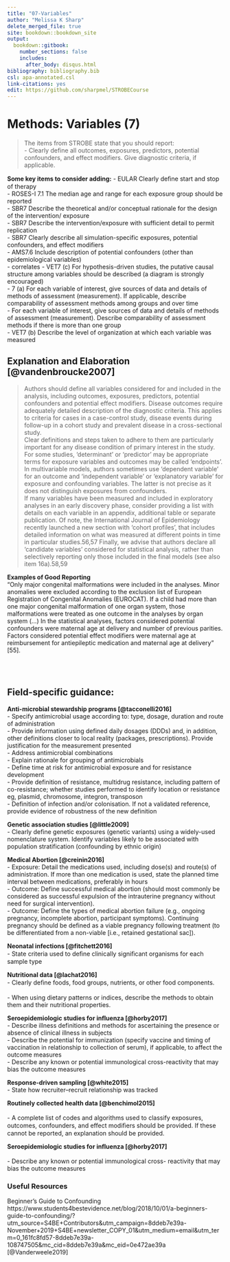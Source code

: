 ---
title: "07-Variables"
author: "Melissa K Sharp"
delete_merged_file: true
site: bookdown::bookdown_site
output:
  bookdown::gitbook:
    number_sections: false 
    includes: 
      after_body: disqus.html
bibliography: bibliography.bib
csl: apa-annotated.csl
link-citations: yes
edit: https://github.com/sharpmel/STROBECourse
---

# Methods: Variables (7)
> The items from STROBE state that you should report:   
-	Clearly define all outcomes, exposures, predictors, potential confounders, and effect modifiers. Give diagnostic criteria, if applicable.

**Some key items to consider adding:** 
-	EULAR Clearly deﬁne start and stop of therapy    
-	ROSES-I 7.1 The median age and range for each exposure group should be reported   
-	SBR7 Describe the theoretical and/or conceptual rationale for the design of the intervention/ exposure  
-	SBR7 Describe the intervention/exposure with sufficient detail to permit replication  
-	SBR7 Clearly describe all simulation-specific exposures, potential confounders, and effect modifiers  
-	AMS7.6 Include description of potential confounders (other than epidemiological variables)  
-	correlates
-	VET7 (c) For hypothesis-driven studies, the putative causal structure among variables should be described (a diagram is strongly encouraged)  
-	7 (a) For each variable of interest, give sources of data and details of methods of assessment (measurement). If applicable, describe comparability of assessment methods among groups and over time  
-	For each variable of interest, give sources of data and details of methods of assessment (measurement). Describe comparability of assessment methods if there is more than one group  
-	VET7 (b) Describe the level of organization at which each variable was measured  
 

## Explanation and Elaboration [@vandenbroucke2007]
>Authors should define all variables considered for and included in the analysis, including outcomes, exposures,
predictors, potential confounders and potential effect modifiers. Disease outcomes require adequately detailed description of the diagnostic criteria. This applies to criteria for cases in a case-control study, disease events during follow-up in a cohort study and prevalent disease in a cross-sectional study.
</br>
Clear definitions and steps taken to adhere to them are particularly important for any disease condition of primary interest in the study. For some studies, ‘determinant’ or ‘predictor’ may be appropriate terms for exposure variables and outcomes may  be called ‘endpoints’. In multivariable models, authors sometimes use ‘dependent variable’ for an outcome and ‘independent variable’ or ‘explanatory variable’ for exposure and confounding variables. The latter is not precise as it does not distinguish exposures from confounders.
</br>
If many variables have been measured and included in exploratory analyses in an early discovery phase, consider
providing a list with details on each variable in an appendix, additional table or separate publication. Of note, the International Journal of Epidemiology recently launched a new section with ‘cohort profiles’, that includes detailed information on what was measured at different points in time in particular studies.56,57 Finally, we advise that authors declare all ‘candidate variables’ considered for statistical analysis, rather than selectively reporting only those included in the final models (see also item 16a).58,59</br>

**Examples of Good Reporting**</br>
“Only major congenital malformations were included in the analyses. Minor anomalies were excluded according to the exclusion list of European Registration of Congenital Anomalies (EUROCAT). If a child had more than one major congenital malformation of one organ system, those malformations were treated as one outcome in the analyses by organ system (…) In the statistical analyses, factors considered potential confounders were maternal age at delivery and number of previous parities. Factors considered potential effect modifiers were maternal age at reimbursement for antiepileptic medication and maternal age at delivery” [55].

</br></br>
<h2> Field-specific guidance:</h2>  
**Anti-microbial stewardship programs [@tacconelli2016]**</br>
-	Specify antimicrobial usage according to: type, dosage, duration and route of administration</br>
-	Provide information using defined daily dosages (DDDs) and, in addition, other definitions closer to local reality (packages, prescriptions). Provide justification for the measurement presented</br>
-	Address antimicrobial combinations</br>
-	Explain rationale for grouping of antimicrobials</br>
-	Define time at risk for antimicrobial exposure and for resistance development</br>
-	Provide definition of resistance, multidrug resistance, including pattern of co-resistance; whether studies performed to identify location or resistance eg, plasmid, chromosome, integron, transposon</br>
-	Definition of infection and/or colonisation. If not a validated reference, provide evidence of robustness of the new definition</br>

**Genetic association studies [@little2009]**</br>
-	Clearly define genetic exposures (genetic variants) using a widely-used nomenclature system. Identify variables likely to be associated with population stratification (confounding by ethnic origin)</br>

**Medical Abortion [@creinin2016]**</br>
-	Exposure: Detail the medications used, including dose(s) and route(s) of administration. If more than one medication is used, state the planned time interval between medications, preferably in hours</br>
-	Outcome: Define successful medical abortion (should most commonly be considered as successful expulsion of the intrauterine pregnancy without need for surgical intervention).</br>
-	Outcome: Define the types of medical abortion failure (e.g., ongoing pregnancy, incomplete abortion, participant symptoms). Continuing pregnancy should be defined as a viable pregnancy following treatment (to be differentiated from a non-viable [i.e., retained gestational sac]).</br>

**Neonatal infections [@fitchett2016]**</br>
-	State criteria used to deﬁne clinically signiﬁcant organisms for each sample type </br>

**Nutritional data [@lachat2016]**</br>
-	Clearly deﬁne foods, food groups, nutrients, or other food components.</br>  
-	When using dietary patterns or indices, describe the methods to obtain them and their nutritional properties. </br>

**Seroepidemiologic studies for influenza [@horby2017]**</br>
-	Describe illness definitions and methods for ascertaining the presence or absence of clinical illness in subjects</br>
-	Describe the potential for immunization (specify vaccine and timing of vaccination in relationship to collection of serum), if applicable, to affect the outcome measures</br>
-	Describe any known or potential immunological cross-reactivity that may bias the outcome measures </br>

**Response-driven sampling [@white2015]**</br>
-	State how recruiter–recruit relationship was tracked  </br>

**Routinely collected health data [@benchimol2015]**</br>  
-	A complete list of codes and algorithms used to classify exposures, outcomes, confounders, and effect modiﬁers should be provided. If these cannot be reported, an explanation should be provided.</br>

**Seroepidemiologic studies for influenza [@horby2017]**</br>  
-	Describe any known or potential immunological cross- reactivity that may bias the outcome measures</br>

### Useful Resources</br>
Beginner's Guide to Confounding</br>
https://www.students4bestevidence.net/blog/2018/10/01/a-beginners-guide-to-confounding/?utm_source=S4BE+Contributors&utm_campaign=8ddeb7e39a-November+2019+S4BE+newsletter_COPY_01&utm_medium=email&utm_term=0_161fc8fd57-8ddeb7e39a-108747505&mc_cid=8ddeb7e39a&mc_eid=0e472ae39a
[@Vanderweele2019]

